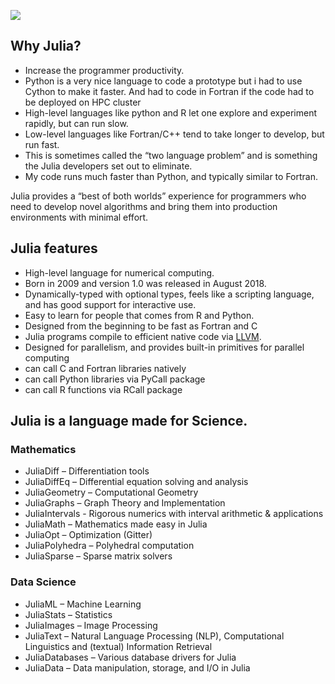 ![](https://julialang.org/assets/infra/logo.svg)

## Why Julia?

- Increase the programmer productivity.
- Python is a very nice language to code a prototype but i had to use Cython to make it faster. And had to
code in Fortran if the code had to be deployed on HPC cluster
- High-level languages like python and R let one explore and experiment rapidly, but can run slow.
- Low-level languages like Fortran/C++ tend to take longer to develop, but run fast.
- This is sometimes called the "two language problem" and is something the Julia developers set out to eliminate. 
- My code runs much faster than Python, and typically similar to Fortran.
    
Julia provides a "best of both worlds" experience for programmers
who need to develop novel algorithms and bring them into production
environments with minimal effort.

## Julia features

- High-level language for numerical computing.
- Born in 2009 and version 1.0 was released in August 2018.
- Dynamically-typed with optional types, feels like a scripting language, and has good support for interactive use.
- Easy to learn for people that comes from R and Python.
- Designed from the beginning to be fast as Fortran and C
- Julia programs compile to efficient native code via [LLVM](https://llvm.org).
- Designed for parallelism, and provides built-in primitives for parallel computing
- can call C and Fortran libraries natively
- can call Python libraries via PyCall package
- can call R functions via RCall package

## Julia is a language made for Science.

### Mathematics

* JuliaDiff – Differentiation tools
* JuliaDiffEq – Differential equation solving and analysis
* JuliaGeometry – Computational Geometry
* JuliaGraphs – Graph Theory and Implementation
* JuliaIntervals - Rigorous numerics with interval arithmetic & applications
* JuliaMath – Mathematics made easy in Julia
* JuliaOpt – Optimization (Gitter)
* JuliaPolyhedra – Polyhedral computation
* JuliaSparse – Sparse matrix solvers

### Data Science

* JuliaML – Machine Learning 
* JuliaStats – Statistics
* JuliaImages – Image Processing
* JuliaText – Natural Language Processing (NLP), Computational Linguistics and (textual) Information Retrieval
* JuliaDatabases – Various database drivers for Julia
* JuliaData – Data manipulation, storage, and I/O in Julia


